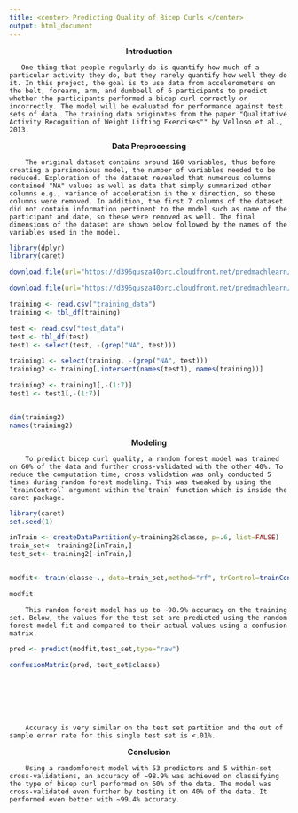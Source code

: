 ```yaml
---
title: <center> Predicting Quality of Bicep Curls </center>
output: html_document
---
```


<center> **Introduction** </center>
       One thing that people regularly do is quantify how much of a particular activity they do, but they rarely quantify how well they do it. In this project, the goal is to use data from accelerometers on the belt, forearm, arm, and dumbbell of 6 participants to predict whether the participants performed a bicep curl correctly or incorrectly. The model will be evaluated for performance against test sets of data. The training data originates from the paper "Qualitative Activity Recognition of Weight Lifting Exercises"" by Velloso et al., 2013. 

<center> **Data Preprocessing** </center>
        The original dataset contains around 160 variables, thus before creating a parsimonious model, the number of variables needed to be reduced. Exploration of the dataset revealed that numerous columns contained "NA" values as well as data that simply summarized other columns e.g., variance of acceleration in the x direction, so these columns were removed. In addition, the first 7 columns of the dataset did not contain information pertinent to the model such as name of the participant and date, so these were removed as well. The final dimensions of the dataset are shown below followed by the names of the variables used in the model.

```r

library(dplyr)
library(caret)

download.file(url="https://d396qusza40orc.cloudfront.net/predmachlearn/pml-training.csv", destfile="/Users/kevinarmengol/R Studio/Couresera R Files/Machine Learning/Assignment/training_data", method="curl")

download.file(url="https://d396qusza40orc.cloudfront.net/predmachlearn/pml-testing.csv", destfile="/Users/kevinarmengol/R Studio/Couresera R Files/Machine Learning/Assignment/test_data", method="curl")

training <- read.csv("training_data")
training <- tbl_df(training)

test <- read.csv("test_data")
test <- tbl_df(test)
test1 <- select(test, -(grep("NA", test)))

training1 <- select(training, -(grep("NA", test)))
training2 <- training[,intersect(names(test1), names(training))]

training2 <- training1[,-(1:7)]
test1 <- test1[,-(1:7)]


dim(training2)
names(training2)
```
      
        
<center> **Modeling** </center>
        To predict bicep curl quality, a random forest model was trained on 60% of the data and further cross-validated with the other 40%. To reduce the computation time, cross validation was only conducted 5 times during random forest modeling. This was tweaked by using the `trainControl` argument within the`train` function which is inside the caret package.
```r

library(caret)
set.seed(1)

inTrain <- createDataPartition(y=training2$classe, p=.6, list=FALSE)
train_set<- training2[inTrain,]
test_set<- training2[-inTrain,]


modfit<- train(classe~., data=train_set,method="rf", trControl=trainControl(method="cv",number=5), prox=TRUE)

modfit

```
        This random forest model has up to ~98.9% accuracy on the training set. Below, the values for the test set are predicted using the random forest model fit and compared to their actual values using a confusion matrix.
```r


pred <- predict(modfit,test_set,type="raw")

confusionMatrix(pred, test_set$classe)








```
        Accuracy is very similar on the test set partition and the out of sample error rate for this single test set is <.01%.

         
        
<center> **Conclusion** </center>
        Using a randomforest model with 53 predictors and 5 within-set cross-validations, an accuracy of ~98.9% was achieved on classifying the type of bicep curl performed on 60% of the data. The model was cross-validated even further by testing it on 40% of the data. It performed even better with ~99.4% accuracy.

        